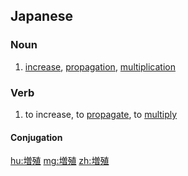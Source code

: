 ==Japanese==
{{ja-kanjitab|ぞう|しょく|yomi=o}}

===Noun===
{{ja-noun|ぞうしょく}}

# [[increase]], [[propagation]], [[multiplication]]

===Verb===
{{ja-verb-suru|ぞうしょく}}

# to increase, to [[propagate]], to [[multiply]]

====Conjugation====
{{ja-suru|ぞうしょく}}

[[hu:増殖]]
[[mg:増殖]]
[[zh:増殖]]